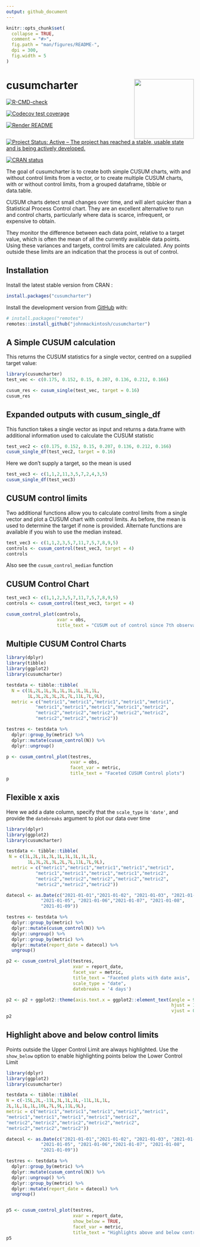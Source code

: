 ```yaml
---
output: github_document
---
```


<!-- README.md is generated from README.Rmd. Please edit that file -->

```r
knitr::opts_chunk$set(
  collapse = TRUE,
  comment = "#>",
  fig.path = "man/figures/README-",
  dpi = 300,
  fig.width = 5
)
```

# cusumcharter <img src="man/figures/logo.png" width="160px" align="right" /> 


<!-- badges: start -->

[![R-CMD-check](https://github.com/johnmackintosh/cusumcharter/workflows/R-CMD-check/badge.svg)](https://github.com/johnmackintosh/cusumcharter/actions)

[![Codecov test coverage](https://codecov.io/gh/johnmackintosh/cusumcharter/branch/master/graph/badge.svg)](https://app.codecov.io/gh/johnmackintosh/cusumcharter?branch=master)

[![Render README](https://github.com/johnmackintosh/cusumcharter/actions/workflows/render-readme.yaml/badge.svg)](https://github.com/johnmackintosh/cusumcharter/actions/workflows/render-readme.yaml)

[![Project Status: Active – The project has reached a stable, usable state and is being actively developed.](https://www.repostatus.org/badges/latest/active.svg)](https://www.repostatus.org/#active)

[![CRAN status](https://www.r-pkg.org/badges/version/cusumcharter)](https://CRAN.R-project.org/package=cusumcharter)
<!-- badges: end -->

The goal of cusumcharter is to create both simple CUSUM charts, with and without control limits from a vector, or to create multiple CUSUM charts, with or without control limits, from a grouped dataframe, tibble or data.table.


CUSUM charts detect small changes over time, and will alert quicker than a Statistical Process Control chart. They are an excellent alternative to run and control charts, particularly where data is scarce, infrequent, or expensive to obtain.  

They monitor the difference between each data point, relative to a target value, which is often the mean of all the currently available data points. Using these variances and targets, control limits are calculated.
Any points outside these limits are an indication that the process is out of control.  


## Installation

Install the latest stable version from CRAN :

```r
install.packages("cusumcharter")
```


Install the development version from [GitHub](https://github.com/) with:

``` r
# install.packages("remotes")
remotes::install_github("johnmackintosh/cusumcharter")
```

## A Simple CUSUM calculation

This returns the CUSUM statistics for a single vector, centred on a supplied target value:

```r
library(cusumcharter)
test_vec <- c(0.175, 0.152, 0.15, 0.207, 0.136, 0.212, 0.166)

cusum_res <- cusum_single(test_vec, target = 0.16)
cusum_res

```

## Expanded outputs with cusum_single_df

This function takes a single vector as input and returns a data.frame with additional information used to calculate the CUSUM statistic

```r
test_vec2 <- c(0.175, 0.152, 0.15, 0.207, 0.136, 0.212, 0.166)
cusum_single_df(test_vec2, target = 0.16)
```

Here we don't supply a target, so the mean is used
```r
test_vec3 <- c(1,1,2,11,3,5,7,2,4,3,5)
cusum_single_df(test_vec3)
```


## CUSUM control limits

Two additional functions allow you to calculate control limits from a single vector and plot a CUSUM chart with control limits. As before, the mean is used to determine the target if none is provided. Alternate functions are available if you wish to use the median instead.

```r
test_vec3 <- c(1,1,2,3,5,7,11,7,5,7,8,9,5)
controls <- cusum_control(test_vec3, target = 4)
controls

```
Also see the ```cusum_control_median``` function


## CUSUM Control Chart

```r
test_vec3 <- c(1,1,2,3,5,7,11,7,5,7,8,9,5)
controls <- cusum_control(test_vec3, target = 4)

cusum_control_plot(controls, 
                   xvar = obs, 
                   title_text = "CUSUM out of control since 7th observation")
```


## Multiple CUSUM Control Charts 

```r
library(dplyr)
library(tibble)
library(ggplot2)
library(cusumcharter)

testdata <- tibble::tibble(
  N = c(1L,2L,1L,3L,1L,1L,1L,1L,1L,
        1L,3L,2L,3L,2L,7L,11L,7L,9L),
  metric = c("metric1","metric1","metric1","metric1","metric1",
           "metric1","metric1","metric1","metric1","metric2",
           "metric2","metric2","metric2","metric2","metric2",
           "metric2","metric2","metric2"))

testres <- testdata %>% 
  dplyr::group_by(metric) %>% 
  dplyr::mutate(cusum_control(N)) %>% 
  dplyr::ungroup()

p <- cusum_control_plot(testres, 
                        xvar = obs, 
                        facet_var = metric, 
                        title_text = "Faceted CUSUM Control plots")
p

```


## Flexible x axis

Here we  add a date column, specify that the ```scale_type``` is ```'date'```, and provide the ```datebreaks``` argument to plot our data over time

```r
library(dplyr)
library(ggplot2)
library(cusumcharter)

testdata <- tibble::tibble(
 N = c(1L,2L,1L,3L,1L,1L,1L,1L,1L,
        1L,3L,2L,3L,2L,7L,11L,7L,9L),
  metric = c("metric1","metric1","metric1","metric1","metric1",
           "metric1","metric1","metric1","metric1","metric2",
           "metric2","metric2","metric2","metric2","metric2",
           "metric2","metric2","metric2"))

datecol <- as.Date(c("2021-01-01","2021-01-02", "2021-01-03", "2021-01-04" ,
             "2021-01-05", "2021-01-06","2021-01-07", "2021-01-08", 
             "2021-01-09"))

testres <- testdata %>% 
  dplyr::group_by(metric) %>% 
  dplyr::mutate(cusum_control(N)) %>% 
  dplyr::ungroup() %>% 
  dplyr::group_by(metric) %>% 
  dplyr::mutate(report_date = datecol) %>% 
  ungroup()

p2 <- cusum_control_plot(testres, 
                         xvar = report_date,
                         facet_var = metric, 
                         title_text = "Faceted plots with date axis", 
                         scale_type = "date", 
                         datebreaks = '4 days')

p2 <- p2 + ggplot2::theme(axis.text.x = ggplot2::element_text(angle = 90,
                                                              hjust = 1, 
                                                              vjust = 0.5))
p2
```

## Highlight above and below control limits

Points outside the Upper Control Limit are always highlighted. 
Use the ```show_below``` option to enable highlighting points below the Lower Control Limit

```r
library(dplyr)
library(ggplot2)
library(cusumcharter)

testdata <- tibble::tibble(
N = c(-15L,2L,-11L,3L,1L,1L,-11L,1L,1L,
2L,1L,1L,1L,10L,7L,9L,11L,9L),
metric = c("metric1","metric1","metric1","metric1","metric1",
"metric1","metric1","metric1","metric1","metric2",
"metric2","metric2","metric2","metric2","metric2",
"metric2","metric2","metric2"))

datecol <- as.Date(c("2021-01-01","2021-01-02", "2021-01-03", "2021-01-04" ,
             "2021-01-05", "2021-01-06","2021-01-07", "2021-01-08",
             "2021-01-09"))

testres <- testdata %>%
  dplyr::group_by(metric) %>%
  dplyr::mutate(cusum_control(N)) %>%
  dplyr::ungroup() %>%
  dplyr::group_by(metric) %>%
  dplyr::mutate(report_date = datecol) %>%
  ungroup()


p5 <- cusum_control_plot(testres,
                         xvar = report_date,
                         show_below = TRUE,
                         facet_var = metric,
                         title_text = "Highlights above and below control limits")
p5

```


